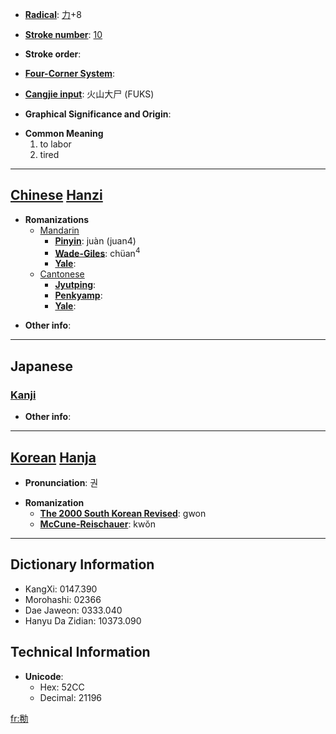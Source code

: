* '''[[Wiktionary:Chinese radical index| Radical]]''': [[Wiktionary:Chinese radical index 力|力]]+8

* '''[[Wiktionary:Chinese total strokes index|Stroke number]]''': [[Wiktionary:Chinese total strokes index 10|10]]

* '''Stroke order''': 

* '''[[Wiktionary:Chinese four corner index|Four-Corner System]]''': 

* '''[[Wiktionary:Chinese Cangjie index|Cangjie input]]''': 火山大尸 (FUKS)

* '''Graphical Significance and Origin''': 

* '''Common Meaning'''
*#to labor
*# tired


----

== [[Chinese]] [[Hanzi]] ==

* '''Romanizations'''
** [[Mandarin]]
*** '''[[Pinyin]]''': juàn (juan4)
*** '''[[Wade-Giles]]''': chüan<sup>4</sup>
*** '''[[Yale]]''': 
**[[Cantonese]]
***'''[[Jyutping]]''':
***'''[[Penkyamp]]''': 
***'''[[Yale]]''': 

* '''Other info''': 

----

==Japanese==
===[[Kanji]]===
{{kanji|on readings=[[けん]] (ken), [[かん]] (kan), [[げん]] (gen)
|kun readings=[[つとめる]] (tsutomeru), [[うむ]] (umu)
}}

* '''Other info''':  

----

== [[Korean]] [[Hanja]] ==

* '''Pronunciation''': 권

* '''Romanization'''
** '''[[The 2000 South Korean Revised Romanization|The 2000 South Korean Revised]]''': gwon
** '''[[McCune-Reischauer]]''': kwŏn

----

== Dictionary Information ==

* KangXi: 0147.390
* Morohashi: 02366
* Dae Jaweon: 0333.040
* Hanyu Da Zidian: 10373.090

== Technical Information ==

* '''Unicode''':
** Hex: 52CC
** Decimal: 21196

[[fr:勌]]